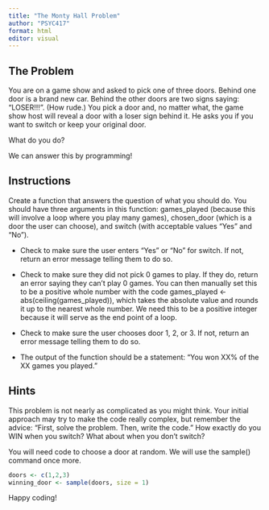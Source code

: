 ---
title: "The Monty Hall Problem"
author: "PSYC417"
format: html
editor: visual
---

## The Problem

You are on a game show and asked to pick one of three doors. Behind one door is a brand new car. Behind the other doors are two signs saying: "LOSER!!!". (How rude.) You pick a door and, no matter what, the game show host will reveal a door with a loser sign behind it. He asks you if you want to switch or keep your original door.

What do you do?

We can answer this by programming!

## Instructions

Create a function that answers the question of what you should do. You should have three arguments in this function: games_played (because this will involve a loop where you play many games), chosen_door (which is a door the user can choose), and switch (with acceptable values "Yes" and "No").

-   Check to make sure the user enters "Yes" or "No" for switch. If not, return an error message telling them to do so.

-   Check to make sure they did not pick 0 games to play. If they do, return an error saying they can't play 0 games. You can then manually set this to be a positive whole number with the code games_played \<- abs(ceiling(games_played)), which takes the absolute value and rounds it up to the nearest whole number. We need this to be a positive integer because it will serve as the end point of a loop.

-   Check to make sure the user chooses door 1, 2, or 3. If not, return an error message telling them to do so.

-   The output of the function should be a statement: "You won XX% of the XX games you played."

## Hints

This problem is not nearly as complicated as you might think. Your initial approach may try to make the code really complex, but remember the advice: "First, solve the problem. Then, write the code." How exactly do you WIN when you switch? What about when you don't switch?

You will need code to choose a door at random. We will use the sample() command once more.

```{r}
doors <- c(1,2,3) 
winning_door <- sample(doors, size = 1)
```

Happy coding!

```{r}

```
